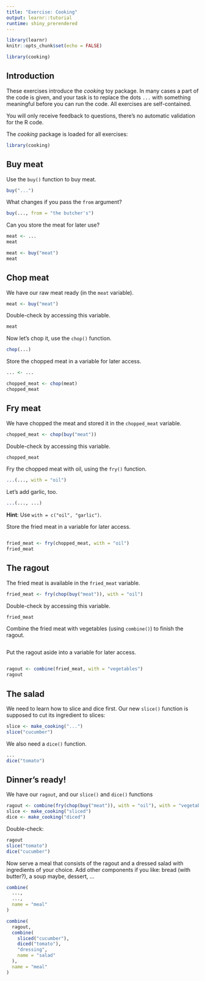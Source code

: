 ```yaml
---
title: "Exercise: Cooking"
output: learnr::tutorial
runtime: shiny_prerendered
---
```


```r
library(learnr)
knitr::opts_chunk$set(echo = FALSE)

library(cooking)
```

## Introduction

These exercises introduce the *cooking* toy package. In many cases a part of the code is given, and your task is to replace the dots `...` with something meaningful before you can run the code. All exercises are self-contained.

You will only receive feedback to questions, there's no automatic validation for the R code.

The *cooking* package is loaded for all exercises:

```r
library(cooking)
```


## Buy meat

Use the `buy()` function to buy meat.

```r
buy("...")
```

What changes if you pass the `from` argument?

```r
buy(..., from = "the butcher's")
```

Can you store the meat for later use?

```r
meat <- ...
meat
```

```r
meat <- buy("meat")
meat
```

## Chop meat

We have our raw meat ready (in the `meat` variable).

```r
meat <- buy("meat")
```

Double-check by accessing this variable.

```r
meat
```

Now let's chop it, use the `chop()` function.

```r
chop(...)
```

Store the chopped meat in a variable for later access.

```r
... <- ...
```

```r
chopped_meat <- chop(meat)
chopped_meat
```

## Fry meat

We have chopped the meat and stored it in the `chopped_meat` variable.

```r
chopped_meat <- chop(buy("meat"))
```

Double-check by accessing this variable.

```r
chopped_meat
```

Fry the chopped meat with oil, using the `fry()` function.

```r
...(..., with = "oil")
```

Let's add garlic, too.

```r
...(..., ...)
```

<div id="fry-meat-garlic-hint">
**Hint**: Use `with = c("oil", "garlic")`.
</div>

Store the fried meat in a variable for later access.

```r

```

```r
fried_meat <- fry(chopped_meat, with = "oil")
fried_meat
```

## The ragout

The fried meat is available in the `fried_meat` variable.

```r
fried_meat <- fry(chop(buy("meat")), with = "oil")
```

Double-check by accessing this variable.

```r
fried_meat
```

Combine the fried meat with vegetables (using `combine()`) to finish the ragout.

```r

```

Put the ragout aside into a variable for later access.

```r

```

```r
ragout <- combine(fried_meat, with = "vegetables")
ragout
```

## The salad

We need to learn how to slice and dice first. Our new `slice()` function is supposed to cut its ingredient to slices:

```r
slice <- make_cooking("...")
slice("cucumber")
```

We also need a `dice()` function.

```r
...
dice("tomato")
```

## Dinner's ready!

We have our `ragout`, and our `slice()` and `dice()` functions

```r
ragout <- combine(fry(chop(buy("meat")), with = "oil"), with = "vegetables")
slice <- make_cooking("sliced")
dice <- make_cooking("diced")
```

Double-check:

```r
ragout
slice("tomato")
dice("cucumber")
```

Now serve a meal that consists of the ragout and a dressed salad with ingredients of your choice. Add other components if you like: bread (with butter?), a soup maybe, dessert, ...

```r
combine(
  ...,
  ...,
  name = "meal"
)
```

```r
combine(
  ragout,
  combine(
    sliced("cucumber"),
    diced("tomato"),
    "dressing",
    name = "salad"
  ),
  name = "meal"
)
```
